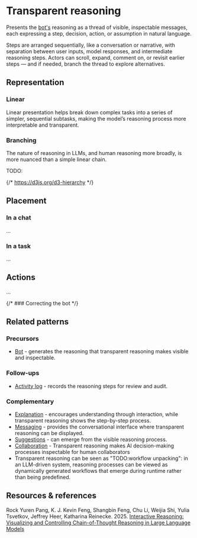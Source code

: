 
<Meta title="Patterns/Transparent reasoning*" />

# Transparent reasoning

Presents the [bot's](../?path=/docs/patterns-bot--docs) reasoning as a thread of visible, inspectable
messages, each expressing a step, decision, action, or assumption in natural language.

Steps are arranged sequentially, like a conversation or narrative, with separation between user inputs,
model responses, and intermediate reasoning steps. Actors can scroll, expand, comment on,
or revisit earlier steps — and if needed, branch the thread to explore alternatives.

## Representation

### Linear

Linear presentation helps break down complex tasks into a series of simpler, sequential subtasks, making the model’s reasoning process more interpretable and transparent.

<Story of={LLMReasoningStory} />

### Branching

The nature of reasoning in LLMs, and human reasoning more broadly, is more nuanced than a simple linear chain.

TODO:

{/* https://d3js.org/d3-hierarchy */}

## Placement

### In a chat

...

### In a task

...

## Actions

...

{/* ### Correcting the bot */}

## Related patterns

### Precursors

- [Bot](../?path=/docs/patterns-bot--docs) - generates the reasoning that transparent reasoning makes visible and inspectable.

### Follow-ups

- [Activity log](../?path=/docs/patterns-activity-log--docs) - records the reasoning steps for review and audit.

### Complementary

- [Explanation](../?path=/docs/patterns-explanation--docs) - encourages understanding through interaction, while transparent reasoning shows the step-by-step process.
- [Messaging](../?path=/docs/compositions-messaging--docs) - provides the conversational interface where transparent reasoning can be displayed.
- [Suggestions](../?path=/docs/patterns-suggestion--docs) - can emerge from the visible reasoning process.
- [Collaboration](../?path=/docs/patterns-collaboration--docs) - Transparent reasoning makes AI decision-making processes inspectable for human collaborators
- Transparent reasoning can be seen as "TODO:workflow unpacking": in an LLM-driven system, reasoning processes can be viewed as dynamically generated workflows that emerge during runtime rather than being predefined.

## Resources & references

Rock Yuren Pang, K. J. Kevin Feng, Shangbin Feng, Chu Li, Weijia Shi, Yulia Tsvetkov, Jeffrey Heer, Katharina Reinecke. 2025. [Interactive Reasoning: Visualizing and Controlling Chain-of-Thought Reasoning in Large Language Models](https://arxiv.org/pdf/2506.23678)
